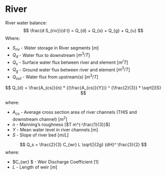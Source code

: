
# River {#Riv}

River water balance:
$$
  \frac{d S_{riv}}{d t} = Q_{d} + Q_{s} + Q_{g} + Q_{u}
$$
Where:

- $S_{riv}$ - Water storage in River segments [$m$]
- $Q_{d}$ - Water flux to downstream [$m^3/T$]
- $Q_{s}$ - Surface water flux between river and element [$m^/T$]
- $Q_{g}$ - Ground water flux between river and element [$m^3/T$]
- $Q_{out}$ - Water flux from upstream(s) [$m^3/T$]


$$
Q_{d} = \frac{A_{cs}}{n} * {(\frac{A_{cs}}{Y})} ^ {\frac{2}{3}} * \sqrt[]{S} 
$$

where:

- $A_{cs}$ - Average cross section area of river channels (THIS and downstream channel) [$m^2$]
- $n$ - Manning's roughness [$T m^{-\frac{1}{3}}$]
- $Y$ - Mean water level in river channels [$m$]
- $S$ - Slope of river bed [$m/L$]

$$
Q_s = \frac{2}{3} C_{wr}  L  \sqrt[]{2g} {dH}^ \frac{3}{2}
$$
where:

- $C_{wr} $ - Weir Discharge Coefficient [$1$]
- $L$ - Length of weir [$m$]
